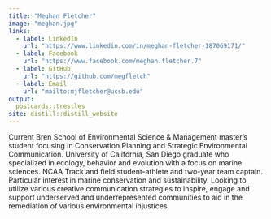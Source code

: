 ```yaml
---
title: "Meghan Fletcher"
image: "meghan.jpg"
links:
  - label: LinkedIn
    url: "https://www.linkedin.com/in/meghan-fletcher-187069171/"
  - label: Facebook
    url: "https://www.facebook.com/meghan.fletcher.7"
  - label: GitHub
    url: "https://github.com/megfletch"
  - label: Email
    url: "mailto:mjfletcher@ucsb.edu"
output:
  postcards::trestles
site: distill::distill_website
---
```

 
Current Bren School of Environmental Science & Management master’s student focusing in Conservation Planning and Strategic Environmental Communication. University of California, San Diego graduate who specialized in ecology, behavior and evolution with a focus on marine sciences. NCAA Track and field student-athlete and two-year team captain. Particular interest in marine conservation and sustainability. Looking to utilize various creative communication strategies to inspire, engage and support underserved and underrepresented communities to aid in the remediation of various environmental injustices.


